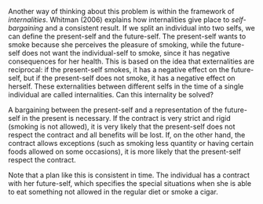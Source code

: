 Another way of thinking about this problem is within the framework of *internalities*. Whitman (2006) explains how internalities give place to *self-bargaining* and a consistent result. 
If we split an individual into two selfs, we can define the present-self and the future-self. The present-self wants to smoke because she perceives the pleasure of smoking, while the future-self does not want the individual-self to smoke, since it has negative consequences for her health. This is based on the idea that externalities are reciprocal: if the present-self smokes, it has a negative effect on the future-self, but if the present-self does not smoke, it has a negative effect on herself. These externalities between different selfs in the time of a single individual are called internalities. Can this internality be solved? 

A bargaining between the present-self and a representation of the future-self in the present is necessary. If the contract is very strict and rigid (smoking is not allowed), it is very likely that the present-self does not respect the contract and all benefits will be lost. If, on the other hand, the contract allows exceptions (such as smoking less quantity or having certain foods allowed on some occasions), it is more likely that the present-self respect the contract.

Note that a plan like this is consistent in time. The individual has a contract with her future-self, which specifies the special situations when she is able to eat something not allowed in the regular diet or smoke a cigar.

